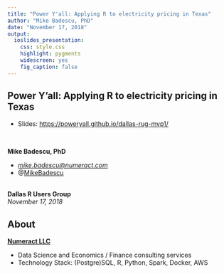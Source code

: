 ```yaml
---
title: "Power Y'all: Applying R to electricity pricing in Texas"
author: "Mike Badescu, PhD"
date: "November 17, 2018"
output:
  ioslides_presentation:
    css: style.css
    highlight: pygments
    widescreen: yes
    fig_caption: false
---
```


## Power Y'all: Applying R to electricity pricing in Texas

- Slides: <https://poweryall.github.io/dallas-rug-mvp1/>  

<br>

**Mike Badescu, PhD**  

- [*mike*.*badescu@numeract*.*com*](*mike*.*badescu@numeract*.*com*)  
- @[MikeBadescu](https://twitter.com/MikeBadescu)  
<br>

**Dallas R Users Group**  
*November 17, 2018*


## About

**[Numeract LLC](http://numeract.com/)**

- Data Science and Economics / Finance consulting services  
- Technology Stack: (Postgre)SQL, R, Python, Spark, Docker, AWS
